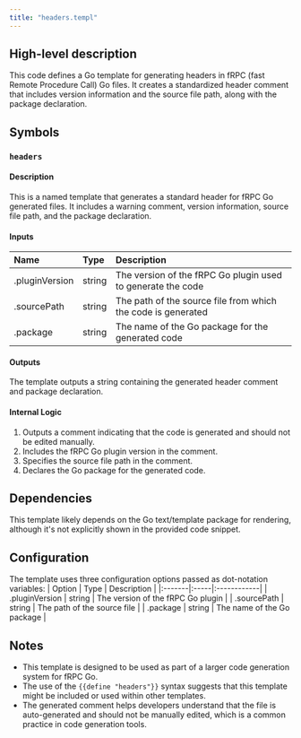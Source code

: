 ```yaml
---
title: "headers.templ"
---
```


## High-level description
This code defines a Go template for generating headers in fRPC (fast Remote Procedure Call) Go files. It creates a standardized header comment that includes version information and the source file path, along with the package declaration.

## Symbols

### `headers`
#### Description
This is a named template that generates a standard header for fRPC Go generated files. It includes a warning comment, version information, source file path, and the package declaration.

#### Inputs
| Name | Type | Description |
|:-----|:-----|:------------|
| .pluginVersion | string | The version of the fRPC Go plugin used to generate the code |
| .sourcePath | string | The path of the source file from which the code is generated |
| .package | string | The name of the Go package for the generated code |

#### Outputs
The template outputs a string containing the generated header comment and package declaration.

#### Internal Logic
1. Outputs a comment indicating that the code is generated and should not be edited manually.
2. Includes the fRPC Go plugin version in the comment.
3. Specifies the source file path in the comment.
4. Declares the Go package for the generated code.

## Dependencies
This template likely depends on the Go text/template package for rendering, although it's not explicitly shown in the provided code snippet.

## Configuration
The template uses three configuration options passed as dot-notation variables:
| Option | Type | Description |
|:-------|:-----|:------------|
| .pluginVersion | string | The version of the fRPC Go plugin |
| .sourcePath | string | The path of the source file |
| .package | string | The name of the Go package |

## Notes
- This template is designed to be used as part of a larger code generation system for fRPC Go.
- The use of the `{{define "headers"}}` syntax suggests that this template might be included or used within other templates.
- The generated comment helps developers understand that the file is auto-generated and should not be manually edited, which is a common practice in code generation tools.